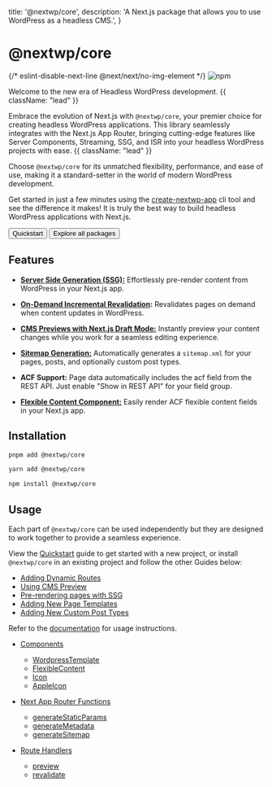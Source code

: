   title: '@nextwp/core',
  description:
    'A Next.js package that allows you to use WordPress as a headless CMS.',
}

# @nextwp/core

<div className="not-prose my-5 flex gap-3">
  <Link href="https://www.npmjs.com/package/@nextwp/core" target="_blank">
    {/* eslint-disable-next-line @next/next/no-img-element */}
    <img src="https://img.shields.io/npm/v/@nextwp/core" alt="npm" />
  </Link>
</div>

Welcome to the new era of Headless WordPress development. {{ className: "lead" }}

Embrace the evolution of Next.js with `@nextwp/core`, your premier choice for creating headless WordPress applications. This library seamlessly integrates with the Next.js App Router, bringing cutting-edge features like Server Components, Streaming, SSG, and ISR into your headless WordPress projects with ease. {{ className: "lead" }}

Choose `@nextwp/core` for its unmatched flexibility, performance, and ease of use, making it a standard-setter in the world of modern WordPress development.

Get started in just a few minutes using the [create-nextwp-app](/quickstart) cli tool and see the difference it makes! It is truly the best way to build headless WordPress applications with Next.js.

<div className="not-prose mb-16 mt-6 flex gap-3">

  <Button href="/quickstart" arrow="right">
    Quickstart
  </Button>
  <Button href="/packages" variant="outline">
    Explore all packages
  </Button>
</div>

## Features

- **[Server Side Generation (SSG):](/packages/nextwp/core/next-app-functions#generate-static-params)** Effortlessly pre-render content from WordPress in your Next.js app.

- **[On-Demand Incremental Revalidation](/packages/nextwp/core/route-handlers#revalidate):** Revalidates pages on demand when content updates in WordPress.

- **[CMS Previews with Next.js Draft Mode:](/packages/nextwp/core/route-handlers#preview)** Instantly preview your content changes while you work for a seamless editing experience.

- **[Sitemap Generation:](/packages/nextwp/core/next-app-functions#generate-sitemap)** Automatically generates a `sitemap.xml` for your pages, posts, and optionally custom post types.

- **ACF Support:** Page data automatically includes the acf field from the REST API. Just enable "Show in REST API" for your field group.

- **[Flexible Content Component:](/packages/nextwp/core/components#flexible-content)** Easily render ACF flexible content fields in your Next.js app.

## Installation

<CodeGroup>

```bash {{ title: "pnpm" }}
pnpm add @nextwp/core
```

```bash {{ title: "yarn" }}
yarn add @nextwp/core
```

```bash {{ title: "npm" }}
npm install @nextwp/core
```

</CodeGroup>

## Usage

Each part of `@nextwp/core` can be used independently but they are designed to work together to provide a seamless experience.

View the [Quickstart](/quickstart) guide to get started with a new project, or install `@nextwp/core` in an existing project and follow the other Guides below:

- [Adding Dynamic Routes](/guides/adding-dynamic-routes)
- [Using CMS Preview](/guides/preview-mode)
- [Pre-rendering pages with SSG](/guides/ssg)
- [Adding New Page Templates](/guides/adding-new-page-templates)
- [Adding New Custom Post Types](/guides/adding-new-custom-post-types)

Refer to the [documentation](/packages/nextwp/core/components) for usage instructions.

- [Components](/packages/nextwp/core/components)

  - [WordpressTemplate](/packages/nextwp/core/components#wordpress-template)
  - [FlexibleContent](/packages/nextwp/core/components#flexible-content)
  - [Icon](/packages/nextwp/core/components#icon)
  - [AppleIcon](/packages/nextwp/core/components#apple-icon)

- [Next App Router Functions](/packages/nextwp/core/next-app-functions)
  - [generateStaticParams](/packages/nextwp/core/next-app-functions#generate-static-params)
  - [generateMetadata](/packages/nextwp/core/next-app-functions#generate-metadata)
  - [generateSitemap](/packages/nextwp/core/next-app-functions#generate-sitemap)
- [Route Handlers](/packages/nextwp/core/route-handlers)
  - [preview](/packages/nextwp/core/route-handlers#preview)
  - [revalidate](/packages/nextwp/core/route-handlers#revalidate)
